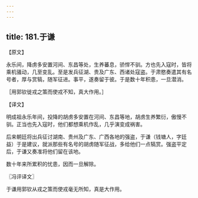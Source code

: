 ```yaml
---
---
---
```

title: 181.于谦
---



【原文】

永乐间，降虏多安置河间、东昌等处，生养蕃息，骄悍不驯。方也先入寇时，皆将乘机骚动，几至变乱。至是发兵征湖、贵及广东、西诸处寇盗。于肃愍奏遣其有名号者，厚与赏犒，随军征进。事平，遂奏留于彼。于是数十年积患，一旦潜消。

［用郭钦徙戎之策而使戎不知，真大作用。］

【译文】

明成祖永乐年间，投降的胡虏多安置在河间、东昌等地，胡虏生养繁衍，傲慢不驯。正当也先入寇时，他们都想乘机作乱，几乎演变成祸害。

后来朝廷将出兵征讨湖南、贵州及广东、广西各地的强盗，于谦（钱塘人，字廷益）于是建议，就派那些有名号的胡虏随军征战，多给他们一点犒赏。强盗平定后，于谦又奏准将他们留在该地。

数十年来所累积的忧患，因而一旦解除。

〖冯评译文〗

于谦用郭钦从戎之策而使戎毫无所知，真是大作用。
